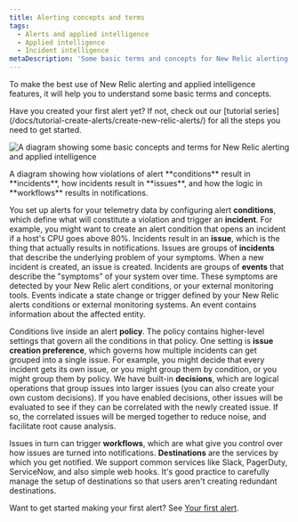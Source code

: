```yaml
---
title: Alerting concepts and terms 
tags:
  - Alerts and applied intelligence
  - Applied intelligence
  - Incident intelligence
metaDescription: 'Some basic terms and concepts for New Relic alerting and applied intelligence.'
---
```



To make the best use of New Relic alerting and applied intelligence features, it will help you to understand some basic terms and concepts. 

<Callout variant="tip">
Have you created your first alert yet? If not, check out our [tutorial series](/docs/tutorial-create-alerts/create-new-relic-alerts/) for all the steps you need to get started.
</Callout>

<img
  title="A diagram showing some basic concepts and terms for New Relic alerting and applied intelligence"
  alt="A diagram showing some basic concepts and terms for New Relic alerting and applied intelligence"
  src={accountsAlertingConcepts}
/>
<figcaption>A diagram showing how violations of alert **conditions** result in **incidents**, how incidents result in **issues**, and how the logic in **workflows** results in notifications.   
  </figcaption>

You set up alerts for your telemetry data by configuring alert **conditions**, which define what will constitute a violation and trigger an **incident**. For example, you might want to create an alert condition that opens an incident if a host's CPU goes above 80%. Incidents result in an **issue**, which is the thing that actually results in notifications. Issues are groups of **incidents** that describe the underlying problem of your symptoms. When a new incident is created, an issue is created. Incidents are groups of **events** that describe the "symptoms" of your system over time. These symptoms are detected by your New Relic alert conditions, or your external monitoring tools. Events indicate a state change or trigger defined by your New Relic alerts conditions or external monitoring systems. An event contains information about the affected entity.

Conditions live inside an alert **policy**. The policy contains higher-level settings that govern all the conditions in that policy. One setting is **issue creation preference**, which governs how multiple incidents can get grouped into a single issue. For example, you might decide that every incident gets its own issue, or you might group them by condition, or you might group them by policy. We have built-in **decisions**, which are logical operations that group issues into larger issues (you can also create your own custom decisions). If you have enabled decisions, other issues will be evaluated to see if they can be correlated with the newly created issue. If so, the correlated issues will be merged together to reduce noise, and facilitate root cause analysis.

Issues in turn can trigger **workflows**, which are what give you control over how issues are turned into notifications. **Destinations** are the services by which you get notified. We support common services like Slack, PagerDuty, ServiceNow, and also simple web hooks. It's good practice to carefully manage the setup of destinations so that users aren't creating redundant destinations. 

Want to get started making your first alert? See [Your first alert](/docs/alerts-applied-intelligence/new-relic-alerts/get-started/your-first-nrql-condition).
